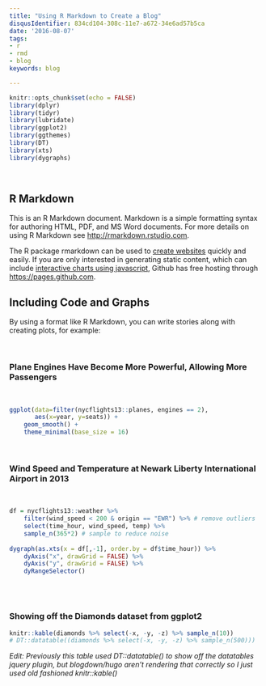 ```yaml
---
title: "Using R Markdown to Create a Blog"
disqusIdentifier: 834cd104-308c-11e7-a672-34e6ad57b5ca
date: '2016-08-07'
tags:
- r
- rmd
- blog
keywords: blog

---
```


```r
knitr::opts_chunk$set(echo = FALSE)
library(dplyr)
library(tidyr)
library(lubridate)
library(ggplot2)
library(ggthemes)
library(DT)
library(xts)
library(dygraphs)
```

<br>

## R Markdown

This is an R Markdown document. Markdown is a simple formatting syntax for authoring HTML, PDF, and MS Word documents. For more details on using R Markdown see <http://rmarkdown.rstudio.com>.

The R package rmarkdown can be used to [create websites](http://rmarkdown.rstudio.com/rmarkdown_websites.html) quickly and easily. If you are only interested in generating static content, which can include [interactive charts using javascript](http://gallery.htmlwidgets.org/), Github has free hosting through <https://pages.github.com>.

## Including Code and Graphs

By using a format like R Markdown, you can write stories along with creating plots, for example:

<br>

### Plane Engines Have Become More Powerful, Allowing More Passengers

<br>

```r
ggplot(data=filter(nycflights13::planes, engines == 2), 
       aes(x=year, y=seats)) +
    geom_smooth() +
    theme_minimal(base_size = 16)
```

<br>

### Wind Speed and Temperature at Newark Liberty International Airport in 2013

<br>

```r
df = nycflights13::weather %>%
    filter(wind_speed < 200 & origin == "EWR") %>% # remove outliers
    select(time_hour, wind_speed, temp) %>% 
    sample_n(365*2) # sample to reduce noise
    
dygraph(as.xts(x = df[,-1], order.by = df$time_hour)) %>%
    dyAxis("x", drawGrid = FALSE) %>%
    dyAxis("y", drawGrid = FALSE) %>%
    dyRangeSelector()
```

<br><br>

### Showing off the Diamonds dataset from ggplot2


```r
knitr::kable(diamonds %>% select(-x, -y, -z) %>% sample_n(10))
# DT::datatable((diamonds %>% select(-x, -y, -z) %>% sample_n(500)))
```

*Edit: Previously this table used DT::datatable() to show off the datatables jquery plugin, but blogdown/hugo aren't rendering that correctly so I just used old fashioned knitr::kable()*
